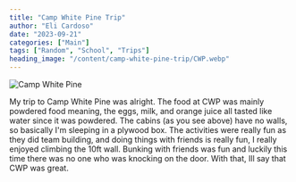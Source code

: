 ```yaml
---
title: "Camp White Pine Trip"
author: "Eli Cardoso"
date: "2023-09-21"
categories: ["Main"]
tags: ["Random", "School", "Trips"]
heading_image: "/content/camp-white-pine-trip/CWP.webp"
---
```


![Camp White Pine](/content/camp-white-pine-trip/CWP.webp)

My trip to Camp White Pine was alright. The food at CWP was mainly powdered food meaning, the eggs, milk, and orange juice all tasted like water since it was powdered. The cabins (as you see above) have no walls, so basically I'm sleeping in a plywood box. The activities were really fun as they did team building, and doing things with friends is really fun, I really enjoyed climbing the 10ft wall. Bunking with friends was fun and luckily this time there was no one who was knocking on the door. With that, Ill say that CWP was great.

